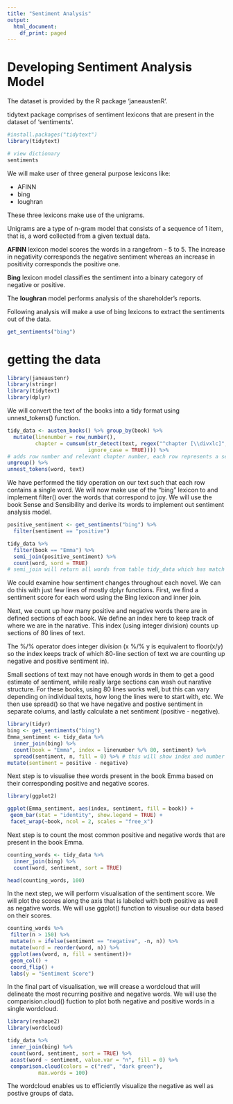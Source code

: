 ```yaml
---
title: "Sentiment Analysis"
output:
  html_document:
    df_print: paged
---
```




# Developing Sentiment Analysis Model

The dataset is provided by the R package 'janeaustenR'.

tidytext package comprises of sentiment lexicons that are present in the dataset of 'sentiments'.

```r
#install.packages("tidytext")
library(tidytext)
```

```r
# view dictionary
sentiments
```

We will make user of three general purpose lexicons like:

- AFINN
- bing
- loughran

These three lexicons make use of the unigrams.

Unigrams are a type of n-gram model that consists of a sequence of 1 item, that is, a word collected from a given textual data.

**AFINN** lexicon model scores the words in a rangefrom - 5 to 5. The increase in negativity corresponds the negative sentiment whereas an increase in positivity corresponds the positive one.

**Bing** lexicon model classifies the sentiment into a binary category of negative or positive.

The **loughran** model performs analysis of the shareholder's reports. 

Following analysis will make a use of bing lexicons to extract the sentiments out of the data.

```r
get_sentiments("bing")
```

# getting the data

```r
library(janeaustenr)
library(stringr)
library(tidytext)
library(dplyr)
```

We will convert the text of the books into a tidy format using unnest_tokens() function.

```r
tidy_data <- austen_books() %>% group_by(book) %>%
  mutate(linenumber = row_number(),
         chapter = cumsum(str_detect(text, regex("^chapter [\\divxlc]", 
                          ignore_case = TRUE)))) %>%
# adds row number and relevant chapter number, each row represents a sentense from book
ungroup() %>%
unnest_tokens(word, text)
```

We have performed the tidy operation on our text such that each row contains a single word. We will now make use of the “bing” lexicon to and implement filter() over the words that correspond to joy. We will use the book Sense and Sensibility and derive its words to implement out sentiment analysis model.

```r
positive_sentiment <- get_sentiments("bing") %>%
  filter(sentiment == "positive")

tidy_data %>%
  filter(book == "Emma") %>%
  semi_join(positive_sentiment) %>%
  count(word, sord = TRUE)
# semi_join will return all words from table tidy_data which has match in positive_sentiment; joined by word
```

We could examine how sentiment changes throughout each novel. We can do this with just few lines of mostly dplyr functions. First, we find a sentiment score for each word using the Bing lexicon and inner join.

Next, we count up how many positive and negative words there are in defined sections of each book. We define an index here to keep track of where we are in the narative. This index (using integer division) counts up sections of 80 lines of text.

The %/% operator does integer division (x %/% y is equivalent to floor(x/y) so the index keeps track of which 80-line section of text we are counting up negative and positive sentiment in).

Small sections of text may not have enough words in them to get a good estimate of sentiment, while really large sections can wash out narative structure. For these books, using 80 lines works well, but this can vary depending on individual texts, how long the lines were to start with, etc. We then use spread() so that we have negative and postive sentiment in separate colums, and lastly calculate a net sentiment (positive - negative).

```r
library(tidyr)
bing <- get_sentiments("bing")
Emma_sentiment <- tidy_data %>%
  inner_join(bing) %>%
  count(book = "Emma", index = linenumber %/% 80, sentiment) %>%
  spread(sentiment, n, fill = 0) %>% # this will show index and number of positive and negative words
mutate(sentiment = positive - negative)
```

Next step is to visualise thee words present in the book Emma based on their corresponding positive and negative scores.

```r
library(ggplot2)

ggplot(Emma_sentiment, aes(index, sentiment, fill = book)) +
 geom_bar(stat = "identity", show.legend = TRUE) +
 facet_wrap(~book, ncol = 2, scales = "free_x")
```

Next step is to count the most common positive and negative words that are present in the book Emma.

```r
counting_words <- tidy_data %>%
  inner_join(bing) %>%
  count(word, sentiment, sort = TRUE)

head(counting_words, 100)
```

In the next step, we will perform visualisation of the sentiment score. We will plot the scores along the axis that is labeled with both positive as well as negative words. We will use ggplot() function to visualise our data based on their scores.

```r
counting_words %>%
 filter(n > 150) %>%
 mutate(n = ifelse(sentiment == "negative", -n, n)) %>%
 mutate(word = reorder(word, n)) %>%
 ggplot(aes(word, n, fill = sentiment))+
 geom_col() +
 coord_flip() +
 labs(y = "Sentiment Score")
````

In the final part of visualisation, we will crease a wordcloud that will delineate the most recurring positive and negative words. We will use the comparision.cloud() fuction to plot both negative and positive words in a single wordcloud.

```r
library(reshape2)
library(wordcloud)

tidy_data %>%
 inner_join(bing) %>%
 count(word, sentiment, sort = TRUE) %>%
 acast(word ~ sentiment, value.var = "n", fill = 0) %>%
 comparison.cloud(colors = c("red", "dark green"),
          max.words = 100)
```

The wordcloud enables us to efficiently visualize the negative as well as postive groups of data.